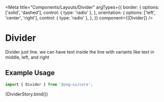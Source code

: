 
<Meta
  title="Components/Layouts/Divider"
  argTypes={{
    border: {
      options: ['solid', 'dashed'],
      control: { type: 'radio' },
    },
    orientation: {
      options: ['left', 'center', 'right'],
      control: { type: 'radio' },
    },
  }}
  component={[Divider]}
/>


# Divider

Divider just line. we can have text inside the line with variants like text in middle, left, and right

## Example Usage

```jsx
import { Divider } from '@zog-ui/core';
```

<Canvas columns={2} withSource="close">
  <Story
    name="Divider"
    args={{
      border: 'solid',
      children: 'Sample Text',
      orientation: 'center',
    }}
  >
    {DividerStory.bind()}
  </Story>
</Canvas>

<ArgsTable story="Divider" />
